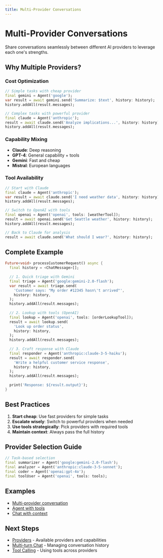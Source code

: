 ```yaml
---
title: Multi-Provider Conversations
---
```


# Multi-Provider Conversations

Share conversations seamlessly between different AI providers to leverage each one's strengths.

## Why Multiple Providers?

### Cost Optimization
```dart
// Simple tasks with cheap provider
final gemini = Agent('google');
var result = await gemini.send('Summarize: $text', history: history);
history.addAll(result.messages);

// Complex tasks with powerful provider
final claude = Agent('anthropic');
result = await claude.send('Analyze implications...', history: history);
history.addAll(result.messages);
```

### Capability Mixing
- **Claude**: Deep reasoning
- **GPT-4**: General capability + tools
- **Gemini**: Fast and cheap
- **Mistral**: European languages

### Tool Availability
```dart
// Start with Claude
final claude = Agent('anthropic');
var result = await claude.send('I need weather data', history: history);
history.addAll(result.messages);

// Switch to OpenAI with tools
final openai = Agent('openai', tools: [weatherTool]);
result = await openai.send('Get Seattle weather', history: history);
history.addAll(result.messages);

// Back to Claude for analysis
result = await claude.send('What should I wear?', history: history);
```

## Complete Example

```dart
Future<void> processCustomerRequest() async {
  final history = <ChatMessage>[];
  
  // 1. Quick triage with Gemini
  final triage = Agent('google:gemini-2.0-flash');
  var result = await triage.send(
    'Customer says: "My order #12345 hasn\'t arrived"',
    history: history,
  );
  history.addAll(result.messages);
  
  // 2. Lookup with tools (OpenAI)
  final lookup = Agent('openai', tools: [orderLookupTool]);
  result = await lookup.send(
    'Look up order status',
    history: history,
  );
  history.addAll(result.messages);
  
  // 3. Craft response with Claude
  final responder = Agent('anthropic:claude-3-5-haiku');
  result = await responder.send(
    'Write a helpful customer service response',
    history: history,
  );
  history.addAll(result.messages);
  
  print('Response: ${result.output}');
}
```

## Best Practices

1. **Start cheap**: Use fast providers for simple tasks
2. **Escalate wisely**: Switch to powerful providers when needed
3. **Use tools strategically**: Pick providers with required tools
4. **Maintain context**: Always pass the full history

## Provider Selection Guide

```dart
// Task-based selection
final summarizer = Agent('google:gemini-2.0-flash');
final analyzer = Agent('anthropic:claude-3-5-sonnet');
final coder = Agent('openai:gpt-4o');
final toolUser = Agent('openai', tools: tools);
```

## Examples

- [Multi-provider conversation](https://github.com/csells/darantic_ai/blob/main/packages/dartantic_ai/example/bin/multi_provider.dart)
- [Agent with tools](https://github.com/csells/darantic_ai/blob/main/packages/dartantic_ai/example/bin/agent.dart)
- [Chat with context](https://github.com/csells/darantic_ai/blob/main/packages/dartantic_ai/example/bin/chat.dart)

## Next Steps

- [Providers](/providers) - Available providers and capabilities
- [Multi-turn Chat](/multi-turn-chat) - Managing conversation history
- [Tool Calling](/tool-calling) - Using tools across providers
